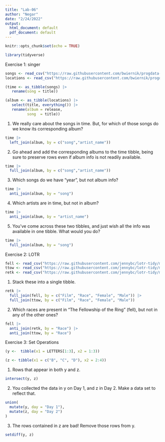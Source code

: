 ```yaml
---
title: "Lab-06"
author: "Negar"
date: "2/24/2022"
output:
  html_document: default
  pdf_document: default
---
```


```r
knitr::opts_chunk$set(echo = TRUE)
```

```r
library(tidyverse)
```

Exercise 1: singer

```r
songs <- read_csv("https://raw.githubusercontent.com/bwiernik/progdata-class/master/data/singer/songs.csv")
locations <- read_csv("https://raw.githubusercontent.com/bwiernik/progdata-class/master/data/singer/loc.csv")

(time <- as_tibble(songs) |> 
   rename(song = title))

(album <- as_tibble(locations) |> 
   select(title, everything()) |> 
   rename(album = release,
          song  = title))
```

1. We really care about the songs in time. But, for which of those songs do we know its corresponding album? 

```r
time |> 
  left_join(album, by = c("song","artist_name"))
```

2. Go ahead and add the corresponding albums to the time tibble, being sure to preserve rows even if album info is not readily available.

```r
time |> 
  full_join(album, by = c("song","artist_name"))
```

3. Which songs do we have “year”, but not album info?

```r
time |> 
  anti_join(album, by = "song")
```

4. Which artists are in time, but not in album?

```r
time |> 
  anti_join(album, by = "artist_name")
```

5. You’ve come across these two tibbles, and just wish all the info was available in one tibble. What would you do?

```r
time |> 
  full_join(album, by = "song")
```

Exercise 2: LOTR

```r
fell <- read_csv("https://raw.githubusercontent.com/jennybc/lotr-tidy/master/data/The_Fellowship_Of_The_Ring.csv")
ttow <- read_csv("https://raw.githubusercontent.com/jennybc/lotr-tidy/master/data/The_Two_Towers.csv")
retk <- read_csv("https://raw.githubusercontent.com/jennybc/lotr-tidy/master/data/The_Return_Of_The_King.csv")
```

1. Stack these into a single tibble.

```r
retk |>
  full_join(fell, by = c("Film", "Race", "Female", "Male")) |>
  full_join(ttow, by = c("Film", "Race", "Female", "Male"))
```

2. Which races are present in “The Fellowship of the Ring” (fell), but not in any of the other ones?

```r
fell |> 
  anti_join(retk, by = "Race") |> 
  anti_join(ttow, by = "Race")
```

Exercise 3: Set Operations

```r
(y <-  tibble(x1 = LETTERS[1:3], x2 = 1:3))

(z <- tibble(x1 = c("B", "C", "D"), x2 = 2:4))
```

1. Rows that appear in both y and z.

```r
intersect(y, z)
```

2. You collected the data in y on Day 1, and z in Day 2. Make a data set to reflect that.

```r
union(
  mutate(y, day = "Day 1"),
  mutate(z, day = "Day 2")
)
```

3. The rows contained in z are bad! Remove those rows from y.

```r
setdiff(y, z)
```
